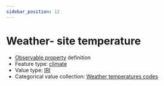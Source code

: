```yaml
---
sidebar_position: 12
---
```



# Weather- site temperature

- [Observable property](/viewers/dawe-vocabs?uri=https://linked.data.gov.au/def/nrm/a30248c3-33ce-4ffe-8130-7b03aa4e5322) definition
- Feature type: [climate](http://linked.data.gov.au/def/tern-cv/6d40d71e-58cd-4f75-8304-40c01fe5f74c)
- Value type: [IRI](https://w3id.org/tern/ontologies/tern/IRI)
- Categorical value collection: [Weather temperatures codes](/viewers/dawe-vocabs?uri=https://linked.data.gov.au/def/nrm/cd1530af-09a6-4666-98d5-580c0e65cf10)

<Example protocolModule="vertebrate-active" observableProperty="https://linked.data.gov.au/def/nrm/a30248c3-33ce-4ffe-8130-7b03aa4e5322" />
